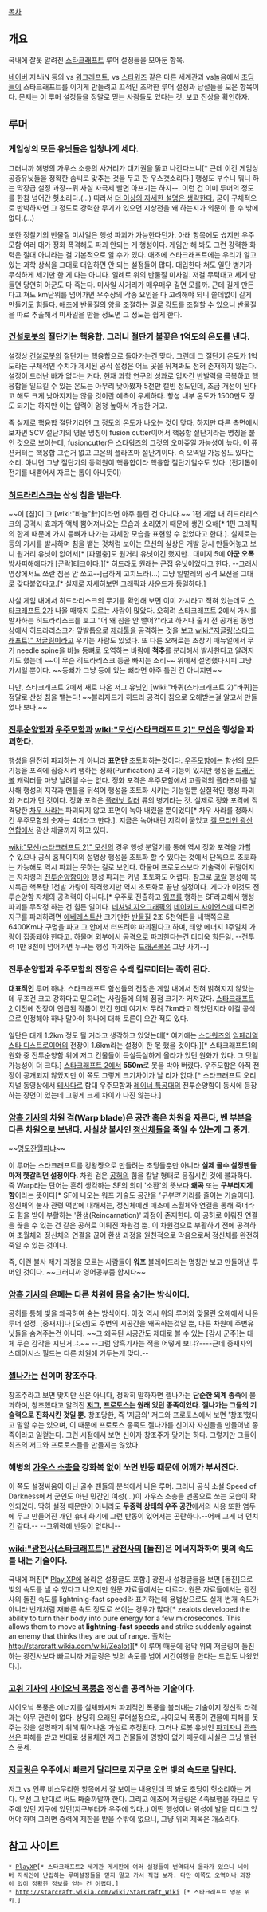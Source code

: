 [[목차]]
== 개요 ==
국내에 잘못 알려진 [[스타크래프트]] 루머 설정들을 모아둔 항목.

[[네이버]] 지식iN 등의 vs [[워크래프트]], vs [[스타워즈]] 같은 다른 세계관과 vs놀음에서 [[초딩]]들이 스타크래프트를 이기게 만들려고 끄적인 조악한 루머 설정과 낭설들을 모은 항목이다. 문제는 이 루머 설정들을 정말로 믿는 사람들도 있다는 것. 보고 진상을 확인하자.

== 루머 ==
=== 게임상의 모든 유닛들은 엄청나게 세다. ===
그러니까 해병의 가우스 소총의 사거리가 대기권을 뚫고 나간다느니[* 근데 이건 게임상 공중유닛들을 정확한 솜씨로 맞추는 것을 두고 한 우스갯소리다.] 행성도 부수니 뭐니 하는 막장급 설정 과장--뭐 사실 자극제 빨면 아프기는 하지--. 이런 건 이미 루머의 정도를 한참 넘어간 헛소리다.(…) 따라서 [[더 이상의 자세한 설명은 생략한다.]] 굳이 구체적으로 반박하자면 그 정도로 강력한 무기가 있으면 지상전을 왜 하는지가 의문이 들 수 밖에 없다.(…) 

또한 정찰기의 반물질 미사일은 행성 파괴가 가능한다던가. 아래 항목에도 썼지만 우주모함 여러 대가 정화 폭격해도 파괴 안되는 게 행성이다. 게임만 해 봐도 그런 강력한 화력은 절대 아니라는 걸 기본적으로 알 수가 있다. 애초에 스타크래프트에는 우리가 알고 있는 과학 상식을 그대로 대입하면 안 되는 설정들이 많다. 대입한다 쳐도 일단 병기가 무식하게 세기만 한 게 다는 아니다. 일례로 위의 반물질 미사일. 저걸 무턱대고 세게 만들면 당연히 아군도 다 죽는다. 미사일 사거리가 매우매우 길면 모를까. 근데 길게 만든다고 쳐도 km단위를 넘어가면 우주상의 각종 요인을 다 고려해야 되니 쓸데없이 길게 만들기도 힘들다. 애초에 반물질의 양을 조절하는 걸로 강도를 조절할 수 있으니 반물질을 따로 추출해서 미사일을 만들 정도면 그 정도는 쉽게 한다.

=== [[건설로봇]]의 절단기는 핵융합. 그러니 절단기 불꽃은 1억도의 온도를 낸다. ===
설정상 [[건설로봇]]의 절단기는 핵융합으로 돌아가는건 맞다. 그런데 그 절단기 온도가 1억도라는 구체적인 수치가 제시된 공식 설정은 어느 곳을 뒤져봐도 전혀 존재하지 않는다. 설정이 드러난 바가 없다는 거다. 현재 과학 연구의 성과로 입자간 반발력을 극복하고 핵융합을 일으킬 수 있는 온도는 아무리 낮아봤자 5천만 캘빈 정도인데, 조금 개선이 된다고 해도 크게 낮아지지는 않을 것이란 예측이 우세하다. 항성 내부 온도가 1500만도 정도 되기는 하지만 이는 압력이 엄청 높아서 가능한 거고.

즉 실제로 핵융합 절단기라면 그 정도의 온도가 나오는 것이 맞다. 하지만 다른 측면에서 보자면 SCV 절단기의 영문 명칭이 fusion cutter이어서 핵융합 절단기라는 명칭을 붙인 것으로 보이는데, fusioncutter은 스타워즈의 그것의 오마쥬일 가능성이 높다. 이 퓨젼커터는 핵융합 그런거 없고 고온의 플라즈마 절단기이다. 즉 오역일 가능성도 있다는 소리. 아니면 그냥 절단기의 동력원이 핵융합이라 핵융합 절단기일수도 있다. (전기톱이 전기를 내뿜어서 자르는 톱이 아니듯이)
=== [[히드라리스크]]는 산성 침을 뱉는다. ===
~~이 [침]이 그 [wiki:"바늘"針]이라면 아주 틀린 건 아니다.~~ 1편 게임 내 히드라리스크의 공격시 효과가 액체 뿜어져나오는 모습과 소리였기 때문에 생긴 오해[* 1편 그래픽의 한계 때문에 가시 등뼈가 나가는 자세한 모습을 표현할 수 없었다고 한다.]. 실제로는 등의 가시를 발사하며 침을 뱉는 것처럼 보이는 모션의 실상은 개발 당시 만들어놓고 보니 원거리 유닛이 없어서[* [파멸충]도 원거리 유닛이긴 했지만.. 대미지 5에 '''아군 오폭''' 방사피해에다가 [군락]테크이다.][* 히드라도 원래는 근접 유닛이었다고 한다. --그래서 영상에서도 쏘란 침은 안 쏘고--]급하게 고치느라(…) 그냥 일벌레의 공격 모션을 그대로 갖다붙였다고.[* 실제로 자세히보면 그래픽과 사운드가 동일하다.]

사실 게임 내에서 히드라리스크의 무기를 확인해 보면 이미 가시라고 적혀 있는데도 [[스타크래프트 2]]가 나올 때까지 모르는 사람이 많았다. 오히려 스타크래프트 2에서 가시를 발사하는 히드라리스크를 보고 "어 왜 침을 안 뱉어?"라고 하거나 출시 전 공개된 동영상에서 히드라리스크가 앞발톱으로 [[제라툴]]을 공격하는 것을 보고 [[wiki:"저글링(스타크래프트)" 저글링]]이라고 우기는 사람도 있었다. 또 다른 오해로는 초창기 매뉴얼에서 무기 needle spine을 바늘 등뼈로 오역하는 바람에 '''척추'''를 분리해서 발사한다고 알려지기도 했는데 ~~이 무슨 히드라리스크 등골 빠지는 소리~~ 위에서 설명했다시피 그냥 가시일 뿐이다. ~~등뼈가 그냥 등에 있는 뼈라면 아주 틀린 건 아니지만~~

다만, 스타크래프트 2에서 새로 나온 저그 유닛인 [wiki:"바퀴(스타크래프트 2)"바퀴]는 정말로 산성 침을 뱉는다! ~~블리자드가 히드라 공격이 침으로 오해받는걸 알고서 만들었나 보다.~~

=== [[전투순양함]]과 [[우주모함]]과 [[wiki:"모선(스타크래프트 2)" 모선]]은 행성을 파괴한다. ===
행성을 완전히 파괴하는 게 아니라 '''표면만''' 초토화하는것이다. [[우주모함]]에는 함선의 모든 기능을 포격에 집중시켜 행하는 정화(Purification) 포격 기능이 있지만 행성을 [[드래곤볼]] 캐릭터들 마냥 날려댈 수는 없다. 정화 포격은 우주모함에서 고출력의 플라즈마를 발사해 행성의 지각과 맨틀을 뒤섞어 행성을 초토화 시키는 기능일뿐 실질적인 행성 파괴와 거리가 먼 것이다. 정화 포격은 [[플래닛 킬러]] 류의 병기라는 것. 실제로 정화 포격에 직격당한 [[차우 사라]]는 파괴되지 않고 표면이 녹아 내렸을 뿐이었다[* 차우 사라를 정화시킨 우주모함의 숫자는 4대라고 한다.]. 지금은 녹아내린 지각이 굳었고 [[켈 모리안 광산 연합]]에서 광산 채굴까지 하고 있다.

[[wiki:"모선(스타크래프트 2)" 모선]]의 경우 행성 분열기를 통해 역시 정화 포격을 가할 수 있으나 공식 홈페이지의 설명상 행성을 초토화 할 수 있다는 것에서 단독으로 초토화는 가능해도 역시 파괴는 못하는 걸로 보인다. 하물며 프로토스보다 기술력이 뒤떨어지는 자치령의 [[전투순양함]]이야 행성 파괴는 커녕 초토화도 어렵다. 참고로 [[코랄]] 행성에 묵시록급 핵폭탄 1천발 가량이 직격했지만 역시 초토화로 끝난 실정이다. 게다가 이것도 전투순양함 자체의 공격력이 아니다.[* 우주로 진출하고 [[워프]]를 행하는 SF라고해서 행성 파괴를 무작정 하는 건 힘든 일이다. [[네셔널 지오그래픽]]의 [[네이키드 사이언스]]에 따르면 지구를 파괴하려면 [[에베레스트]]산 크기만한 [[반물질]] 2조 5천억톤을 내핵쪽으로 6400Km나 구멍을 파고 그 안에서 터뜨려야 파괴된다고 하며, 태양 에너지 1주일치 가량이 집중돼야 한다고. 하물며 외부에서 공격으로 파괴한다는건 더더욱 힘든일. --전투력 1만 8천이 넘어가면 누구든 행성 파괴하는 [[드래곤볼]]은 그냥 사기--] 

=== 전투순양함과 우주모함의 전장은 수백 킬로미터는 족히 된다. ===
'''대표적인''' 루머 하나. 스타크래프트 함선들의 전장은 게임 내에서 전혀 밝혀지지 않았는데 무조건 크고 강하다고 믿으려는 사람들에 의해 점점 크기가 커져갔다. [[스타크래프트 2]] 이전에 전장이 언급된 작품이 있긴 한데 여기서 무려 7km라고 적었던지라 이걸 공식으로 인정해야 하나 말아야 하나에 대해 토론이 오간 적도 있다. 

일단은 대개 1.2km 정도 될 거라고 생각하고 있었는데[* 여기에는 [[스타워즈]]의 [[임페리얼 스타 디스트로이어]]의 전장이 1.6km라는 설정이 한 몫 했을 것이다.][* 스타크래프트1의 원화 중 전투순양함 위에 저그 건물들이 득실득실하게 올라가 있던 원화가 있다. 그 탓일 가능성이 더 크다.] [[스타크래프트 2]]에서 '''550m'''로 못을 박아 버렸다. 우주모함은 아직 전장이 공개되지 않았지만 이 쪽도 그렇게 크기차이가 날 리가 없다.[* 스타크래프트 오리지널 동영상에서 [[테사다르]] 함대 우주모함과 [[레이너 특공대]]의 전투순양함이 동시에 등장하는 장면이 있는데 그렇게 크게 차이가 나진 않는다.]
=== [[암흑 기사]]의 차원 검(Warp blade)은 공간 혹은 차원을 자른다, 벤 부분을 다른 차원으로 보낸다. 사실상 불사인 [[정신체]]들을 죽일 수 있는게 그 증거. ===
~~[[명도잔월파]]냐~~

이 루머는 스타크래프트를 킹왕짱으로 만들려는 초딩들뿐만 아니라 '''실제 골수 설정팬들마저 헷갈리던 설정이다.''' 차원 검은 [[공허]]의 힘을 칼날 형태로 응집시킨 것에 불과하다. 즉 Warp라는 단어는 흔히 생각하는 SF의 의미 '소환'의 뜻보다 '''왜곡''' 또는 '''구부러지게 함'''이라는 뜻이다[* SF에 나오는 워프 기술도 공간을 '''구부려'' 거리를 줄이는 기술이다]. 정신체의 불사 관련 떡밥에 대해서는, 정신체에겐 애초에 초월체와 연결을 통해 죽더라도 힘을 받아 부활하는 '환생(Reincarnation)' 과정이 존재한다. 이 공허로 이뤄진 연결을 끊을 수 있는 건 같은 공허로 이뤄진 차원검 뿐. 이 차원검으로 부활하기 전에 공격하여 초월체와 정신체의 연결을 끊어 환생 과정을 원천적으로 막음으로써 정신체를 완전히 죽일 수 있는 것이다. 

즉, 이런 불사 제거 과정을 모르는 사람들이 '''워프''' 블레이드라는 명칭만 보고 만들어낸 루머인 것이다. ~~그러니까 영어공부좀 합시다~~

=== [[암흑 기사]]의 은폐는 다른 차원에 몸을 숨기는 방식이다. ===
공허를 통해 빛을 왜곡하여 숨는 방식이다. 이것 역시 위의 루머와 맞물린 오해에서 나온 루머 설정. [중재자]나 [모선]도 주변의 시공간을 왜곡하는것일 뿐, 다른 차원에 주변유닛들을 숨겨주는건 아니다. ~~그 왜곡된 시공간도 제대로 볼 수 있는 [감시 군주]는 대체 무슨 감각을 지닌거냐.~~  --그럼 암흑기사는 적을 어떻게 보냐?----근데 중재자의 스테이시스 필드는 다른 차원에 가두는게 맞다.--

=== [[젤나가]]는 신이며 창조주다. ===
창조주라고 보면 맞지만 신은 아니다, 정확히 말하자면 젤나가는 '''단순한 외계 종족'''에 불과하며, 창조했다고 알려진 '''[[저그]], [[프로토스]]는 원래 있던 종족이었다. 젤나가는 그들의 기술력으로 진화시킨 것일 뿐.''' 창조당한, 즉 '지금의' 저그와 프로토스에서 보면 '창조'했다고 말할 수는 있으며, 이 때문에 프로토스 종족도 젤나가를 신이자 자신들을 만들어낸 종족이라고 일컫는다. 그런 시점에서 보면 신이자 창조주가 맞기는 하다. 그렇지만 그들이 최초의 저그와 프로토스들을 만들지는 않았다.

=== 해병의 [[가우스 소총]]을 강화복 없이 쏘면 반동 때문에 어깨가 부서진다. ===
이 쪽도 설정싸움이 아닌 골수 팬들의 분석에서 나온 루머. 그러나 공식 소설 Speed of Darkness에서 군인도 아닌 민간인 여성(…)이 가우스 소총을 맨몸으로 쏘는 모습이 확인되었다. 딱히 설정 때문만이 아니라도 '''무중력 상태의 우주 공간'''에서의 사용 또한 염두에 두고 만들어진 개인 휴대 화기에 그런 반동이 있어서는 곤란하다.--어째 그게 더 먼치킨 같다.-- --그위력에 반동이 없다니--

=== [[wiki:"광전사(스타크래프트)" 광전사]]의 [돌진]은 에너지화하여 빛의 속도를 내는 기술이다. ===
국내에 퍼진[* [[Play XP]]에 올라온 설정글도 포함.] 광전사 설정글들을 보면 [돌진]으로 빛의 속도를 낼 수 있다고 나오지만 원문 자료들에서는 다르다. 원문 자료들에서는 광전사의 돌진 속도를 lightninig-fast speed라 표기하는데 용법상으로도 실제 번개 속도가 아니라 번개처럼 재빠른 속도 정도로 쓰이는 경우가 많다[* zealots developed the ability to turn their body into pure energy for a few microseconds. This allows them to move at '''lightning-fast speeds''' and strike suddenly against an enemy that thinks they are out of range. 출처는 http://starcraft.wikia.com/wiki/Zealot][* 이 루머 때문에 점막 위의 저글링이 돌진하는 광전사보다 빠르니까 저글링은 빛의 속도를 넘어 시간여행을 한다는 드립도 나왔었다.].

=== [[고위 기사]]의 [[사이오닉 폭풍]]은 정신을 공격하는 기술이다. ===
사이오닉 폭풍은 에너지를 실체화시켜 파괴적인 폭풍을 불러내는 기술이지 정신적 타격과는 아무 관련이 없다. 상당히 오래된 루머설정으로, 사이오닉 폭풍이 건물에 피해를 못 주는 것을 설명하기 위해 튀어나온 가설로 추정된다. 그러나 로봇 유닛인 [[파괴자]]나 [[관측선]]은 피해를 받고 반대로 생물체인 저그 건물들에 영향이 없기 때문에 사실은 그냥 밸런스 문제.

=== [[저글링]]은 우주에서 빠르게 달리므로 지구로 오면 빛의 속도로 달린다. ===
저그 vs 인류 비스무리한 항목에서 잘 보이는 내용인데 딱 봐도 초딩이 헛소리하는 거다. 우선  그 반대로 써도 봐줄까말까 한다. 그리고 애초에 저글링은 4족보행을 하므로 우주에 있던 지구에 있던(지구부터가 우주에 있다..) 어떤 행성이나 위성에 발을 디디고 있어야 하며 그러면 중력에 제한을 받을 수밖에 없으니, 그냥 위의 제목은 개소리다.

== 참고 사이트 ==
 * [[PlayXP]][* 스타크래프트2 세계관 게시판에 여러 설정들이 번역돼서 올라가 있으니 네이버 지식인에 난립하는 루머설정들을 믿지 말고 가서 직접 보자. 다만 이쪽도 오역이나 과장이 있어 정확한 정보를 얻는 건 어렵다.]
 * http://starcraft.wikia.com/wiki/StarCraft_Wiki [* 스타크래프트 영문 위키.]
